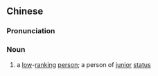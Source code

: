 {{also|小辈}}
==Chinese==
{{zh-forms|s=小辈}}

===Pronunciation===
{{zh-pron
|m=xiǎobèi
|c=siu2 bui3
|mn=qz,xm,zz:sió-pòe
|cat=n
}}

===Noun===
{{zh-noun}}

# {{lb|zh|literary}} a [[low]]-[[ranking]] [[person]]; a person of [[junior]] [[status]]